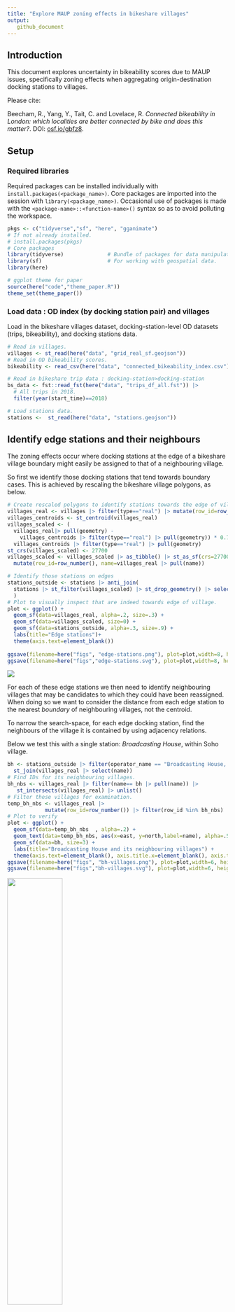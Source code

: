 ```yaml
---
title: "Explore MAUP zoning effects in bikeshare villages"
output:
   github_document
---
```


## Introduction

This document explores uncertainty in bikeability scores due to MAUP issues, specifically zoning effects when aggregating origin-destination docking stations to villages.

Please cite:

Beecham, R., Yang, Y., Tait, C. and Lovelace, R. _Connected bikeability in London: which localities are better connected by bike and does this matter?_. DOI: [osf.io/gbfz8](https://osf.io/gbfz8).

## Setup

### Required libraries

Required packages can be installed individually with `install.packages(<package_name>)`. Core packages are imported into the session with `library(<package_name>)`. Occasional use of packages is made with the `<package-name>::<function-name>()` syntax so as to avoid polluting the workspace.

```r
pkgs <- c("tidyverse","sf", "here", "gganimate")
# If not already installed.
# install.packages(pkgs)
# Core packages
library(tidyverse)              # Bundle of packages for data manipulation.
library(sf)                     # For working with geospatial data.
library(here)

# ggplot theme for paper
source(here("code","theme_paper.R"))
theme_set(theme_paper())
```

### Load data : OD index (by docking station pair) and villages

Load in the bikeshare villages dataset, docking-station-level OD datasets (trips, bikeability), and docking stations data.

```r
# Read in villages.
villages <- st_read(here("data", "grid_real_sf.geojson"))
# Read in OD bikeability scores.
bikeability <- read_csv(here("data", "connected_bikeability_index.csv"))

# Read in bikeshare trip data : docking-station>docking-station
bs_data <- fst::read_fst(here("data", "trips_df_all.fst")) |> 
  # All trips in 2018.
  filter(year(start_time)==2018)

# Load stations data.
stations <-  st_read(here("data", "stations.geojson")) 
```

## Identify edge stations and their neighbours  

The zoning effects occur where docking stations at the edge of a bikeshare village boundary might easily be assigned to that of a neighbouring village. 

So first we identify those docking stations that tend towards boundary cases. This is achieved by rescaling the bikeshare village polygons, as below. 

```r
# Create rescaled polygons to identify stations towards the edge of villages.
villages_real <- villages |> filter(type=="real") |> mutate(row_id=row_number())
villages_centroids <- st_centroid(villages_real)
villages_scaled <- (
  villages_real|> pull(geometry) - 
    villages_centroids |> filter(type=="real") |> pull(geometry)) * 0.7 + 
  villages_centroids |> filter(type=="real") |> pull(geometry) 
st_crs(villages_scaled) <- 27700
villages_scaled <- villages_scaled |> as_tibble() |> st_as_sf(crs=27700) |> 
  mutate(row_id=row_number(), name=villages_real |> pull(name))

# Identify those stations on edges
stations_outside <- stations |> anti_join(
  stations |> st_filter(villages_scaled) |> st_drop_geometry() |> select(operator_name)
  )
# Plot to visually inspect that are indeed towards edge of village.
plot <- ggplot() +
  geom_sf(data=villages_real, alpha=.2, size=.3) +
  geom_sf(data=villages_scaled, size=0) +
  geom_sf(data=stations_outside, alpha=.3, size=.9) +
  labs(title="Edge stations")+
  theme(axis.text=element_blank())
  
ggsave(filename=here("figs", "edge-stations.png"), plot=plot,width=8, height=5, dpi=300)
ggsave(filename=here("figs","edge-stations.svg"), plot=plot,width=8, height=5)  
````

![](./figs/edge-stations.svg)

For each of these  edge stations we then need to identify neighbouring villages that may be candidates to which they could have been reassigned. When doing so we want to consider the distance from each edge station to the nearest *boundary* of neighbouring villages, not the centroid.   

To narrow the search-space, for each edge docking station, find the neighbours of the village it is contained by using adjacency relations.  

Below we test this with a single station: *Broadcasting House*, within Soho village. 

```r
bh <- stations_outside |> filter(operator_name == "Broadcasting House, Marylebone") |> 
  st_join(villages_real |> select(name)) 
# Find IDs for its neighbouring villages.
bh_nbs <- villages_real |> filter(name== bh |> pull(name)) |> 
   st_intersects(villages_real) |> unlist()
# Filter these villages for examination.
temp_bh_nbs <- villages_real |> 
            mutate(row_id=row_number()) |> filter(row_id %in% bh_nbs)
# Plot to verify
plot <- ggplot() +
  geom_sf(data=temp_bh_nbs  , alpha=.2) +
  geom_text(data=temp_bh_nbs, aes(x=east, y=north,label=name), alpha=.5, family="Avenir Book") +
  geom_sf(data=bh, size=3) +
  labs(title="Broadcasting House and its neighbouring villages") +
  theme(axis.text=element_blank(), axis.title.x=element_blank(), axis.title.y=element_blank())
ggsave(filename=here("figs", "bh-villages.png"), plot=plot,width=6, height=5, dpi=300)
ggsave(filename=here("figs","bh-villages.svg"), plot=plot,width=6, height=5) 
```

![](./figs/bh-villages.svg){width=50%}

Next we want to calculate the distance between this docking station and the closest part of the boundary of its neighbours. This is to make sure that this distance crosses over into neighbouing villages. Therefore we caluclate this based on the villages_scaled data. We also decide on a reasonable distance threshold, 500 metres, beyond which it would not make sense to reallocate due to boundary effects.

```r
# Make some tighter boundaries.
villages_scaled <- (
  villages_real|> pull(geometry) - 
    villages_centroids |> filter(type=="real") |> pull(geometry)) * 0.7 + 
  villages_centroids |> filter(type=="real") |> pull(geometry) 
st_crs(villages_scaled) <- 27700
villages_scaled <- villages_scaled |> as_tibble() |> st_as_sf(crs=27700) |> 
  mutate(row_id=row_number(), name=villages_real |> pull(name))

temp_bh_nbs_scaled <- villages_scaled |> mutate(row_id=row_number()) |> filter(row_id %in% bh_nbs)
# Calculate those distances to neighbours.
nearest <- st_nearest_points(bh, temp_bh_nbs_scaled) 
bw<-500
dists <- nearest |>
    st_as_sf() |>
    st_coordinates() |>
    as_tibble() |>
    mutate(is_dest=row_number() %% 2 == 0) |>
    filter(is_dest) |>
    st_as_sf(coords=c("X","Y"), crs=27700) |> select(geometry) |>
    st_join(temp_bh_nbs |> select(nearest_name=name)) |>
    mutate(dist=as.numeric(st_length(nearest))) |> 
    filter(dist<bw)
# Plot those villages that are candidates for being reallocated.
plot <- ggplot() +
  geom_sf(data=temp_bh_nbs  , alpha=.2) +
  geom_sf(data=temp_bh_nbs_scaled  , alpha=.2, size=0) +
  geom_text(data=temp_bh_nbs, aes(x=east, y=north,label=name), alpha=.5, family="Avenir Book") +
  geom_sf(data=temp_bh_nbs |> filter(name %in% dists$nearest_name) , fill="transparent", size=1) +
  geom_sf(data=nearest, size=.3) +
  geom_sf(data=bh, size=2) +
  labs(title="Broadcasting House and distance to neighbour boundaries") +
  theme(axis.text=element_blank(), axis.title.x=element_blank(), axis.title.y=element_blank())
ggsave(filename=here("figs", "bh-neighbours.png"), plot=plot,width=7, height=5, dpi=300)
ggsave(filename=here("figs","bh-neighbours.svg"), plot=plot,width=7, height=5) 
```

![](./figs/bh-neighbours.svg){width=50%}

## Reallocate stochastically

We then want to have some stochastic process whereby points are reallocated to villages including that within which they are contained with a probability that varies by these distances. 

```r
# Here we use 1/d, but it may be instructive to vary this with an exponent to 
# increase / decrease the penalty.
# E.g. d^2 to increase, d^.5 to decrease.
dat <- dists |> mutate(w=(1/(dist)), prop=round((w/sum(w)*100))) |>  select(nearest_name, prop) |> st_drop_geometry()
# Generate resamples.
resamples<-sample(dat$nearest_name, size=100, prob=dat$prop, replace=TRUE) 
bh_animate <- bh |> mutate(villages=list(resamples)) |> unnest(villages) |> st_drop_geometry() |> 
  left_join(
    villages_real |> select(name), by=c("villages"="name")) |> 
  mutate(boot_id=row_number()) |> st_as_sf()

# Plot resamples.
anim <- bh_animate |> 
  ggplot() +
  geom_sf(data=temp_bh_nbs  , alpha=.2) +
  geom_sf(data=temp_bh_nbs_scaled  , alpha=.2, size=0) +
  geom_text(data=temp_bh_nbs, aes(x=east, y=north,label=name), alpha=.5, family="Avenir Book") +
  geom_sf(data=nearest, size=.3) +
  geom_sf(fill="transparent", size=1) +
  labs(title = "Resample: {closest_state}") +
  gganimate::transition_states(boot_id) +
  theme(axis.text=element_blank(), axis.title.x=element_blank(), axis.title.y=element_blank())

gganimate::animate(nframes=210, fps=20, anim, start_pause=0, end_pause=10, width=800, height=600, res=150, renderer=gganimate::gifski_renderer(here("figs", "anim_bh.gif")))
```

![](./figs/anim_bh.gif){width=50%}

## Apply to full dataset   

So first we build up a dataset where for each edge station (`outside_station`) geometries for their
village neighbours are stored, both the original and rescaled geometries.

```r
temp_outside_stations <- stations_outside |> st_join(villages_real |> select(name)) 
village_neighbours <- 
  villages_real |> filter(name %in% temp_outside_stations$name |> unique()) |>
  select(name) |>  mutate(nbs=st_intersects(geometry, villages_real) |>  unname()) |> st_drop_geometry() |> 
  nest(data=nbs) |> 
  mutate(
    ids=map(data,~.x |> unname() |> unlist()),
    geom_orig=map(ids, ~ villages_real |> filter(row_id %in% .x) |> select(nearest_name=name, geometry)), 
    geom_scaled=map(ids, ~ villages_scaled |> filter(row_id %in% .x) |> select(nearest_name=name, geometry))
  ) |> select(-data)
```

The next task is to build a dataset containing the distances between each edge station and its nearest village boundaries. The same approach is used as with the *Broadcasting House* example, but we use a functional (`map()`) to scale this up to every edge docking station.

```r
get_neighbour <- function(pts, nbs_scaled, nbs) {
  nearest <- st_nearest_points(pts, nbs_scaled) 
  dists <- nearest |>
    st_as_sf() |>
    st_coordinates() |>
    as_tibble() |>
    mutate(is_dest=row_number() %% 2 == 0) |>
    filter(is_dest) |>
    st_as_sf(coords=c("X","Y"), crs=27700) |> select(geometry) |>
    st_join(nbs |> select(name=nearest_name)) |>
    mutate(dist=as.numeric(st_length(nearest))) 
  return(dists)
}

temp_outside_station_neighbours <- temp_outside_stations |> 
  nest(data=-operator_name) |> 
  mutate(
    dists=map(
      data,
      ~get_neighbour(
        pts=.x$geometry,
        nbs_scaled=village_neighbours |> filter(name==.x$name) |> select(name, geom_scaled) |> 
               unnest(cols=geom_scaled) |> st_as_sf(),
        nbs=village_neighbours |> filter(name==.x$name) |> select(name, geom_orig) |> 
        unnest(cols=geom_orig) |> st_as_sf()
      )
    )
  )
```

Again there is a stochastic, Monte Carlo-type, approach to resampling villages of edge stations in a probabilistic way. We create 100 simulated village positions for each edge docking station. 

```r
temp_resampled_dat <- temp_outside_station_neighbours |> 
  mutate(
    dat=map(dists, 
            ~.x |> filter(dist<500) |> mutate(w=(1/dist), prop=round((w/sum(w)*100))) |>
              select(name, prop) |> st_drop_geometry()),
    resamples=
      map(dat,
          ~tibble(
            relocate=sample(.x$name, size=100, prob=.x$prop, replace=TRUE)
            )
      ),
    village=map(data, ~first(.x$name))
  ) |> 
  select(operator_name, village, resamples) |> unnest(c(resamples)) |> unnest(c(village)) |> 
  group_by(operator_name) |> mutate(boot_id=row_number()) |> ungroup()
  
stations_inside <- stations |>  
  st_join(villages_real |> select(name)) |> st_drop_geometry() |>  
  filter(!operator_name %in% (temp_resampled_dat$operator_name |> unique())) |> select(-id, village=name) |> unique() |> 
  nest(data=village) |> 
  mutate(
    relocate=map(data, ~rep(.x$village,times=100))
  ) |> 
  select(-data) |> unnest(relocate) |> 
  group_by(operator_name) |> 
  mutate(village=relocate, boot_id=row_number()) |> 
  ungroup()

resampled_dat <- bind_rows(temp_resampled_dat, stations_inside) |> 
  inner_join(stations |> st_drop_geometry() |> group_by(operator_name) |> summarise(id=first(id)) |> ungroup())
```

For each docking-station OD pair, we generate 100 simulated datasets with the edge docking stations reassigned to neighbouring villages probabilistically.  

```r
get_resampled_dat <- function(boot_id, trip_dat, resampled) {
  dat <- trip_dat |> 
    inner_join(resampled |> filter(boot_id==!!boot_id) |> select(id, o_village=relocate), by=c("start_station_id"="id")) |> 
  left_join(resampled |> filter(boot_id==!!boot_id) |> select(id, d_village=relocate), by=c("end_station_id"="id")) |> 
    group_by(o_village, d_village) |> 
    summarise(count=sum(count)) |> ungroup() |> mutate(boot_id=!!boot_id)
  return(dat)
}

simulated_data <- bind_rows(
  map(1:100, 
      ~get_resampled_dat(boot_id=quo(.x), trip_dat=bs_data_ods, resampled=resampled_dat |> select(relocate,id, boot_id))
  )
)
``` 

Animate over the simulated data to generate a hypothetical outcome plot [https://journals.plos.org/plosone/article?id=10.1371/journal.pone.0142444](Hullman et al. 2015)  of candidate maps, in so doing we experience uncertainty due to zoning effects.

```r
anim_count_map <- iterations |> 
  mutate(label=d_village) |> 
  filter(d_village=="Westminster") |> 
  left_join(villages_real, by=c("o_village"="name")) |> st_as_sf() |> 
  ggplot()+
  geom_sf(data= . %>% group_by(boot_id) %>% summarise(), colour="#616161", fill="transparent", size=0.65)+
  geom_sf(aes(fill=count^.7), colour="#616161", size=0.3)+
  geom_sf(data=. %>%  filter(o_village==d_village), 
            colour="#616161", fill="transparent", size=0.65) +
  geom_text(data= . %>%  filter(o_village==d_village), 
            aes(x=east, y=north, label=str_sub(d_village,1,1)), 
            colour="#252525", alpha=0.9, size=4, show.legend=FALSE, 
            hjust="centre", vjust="middle", family="Avenir Book")+
  coord_sf(crs=st_crs(villages_real), datum=NA)+
  guides(fill=FALSE)+
  scale_fill_distiller(
    palette="Blues", direction=1, 
    guide = "colourbar", na.value="#f7f7f7"
  )+
  gganimate::transition_states(boot_id) +
  labs(title = "Resample: {closest_state}") +
  theme_paper() +
  theme(
    axis.title.x=element_blank(),axis.title.y=element_blank(),
    panel.background = element_rect(fill="#ffffff", colour="#ffffff"),
  ) 

gganimate::animate(nframes=210, fps=20, anim_count_map, start_pause=0,end_pause=10, width=1100, height=700, res=150, renderer=gganimate::gifski_renderer(here("figs", "anim_zoning.gif")))
```

![](./figs/anim_zoning.gif)

